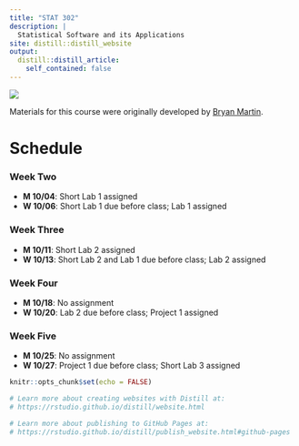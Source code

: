 ```yaml
---
title: "STAT 302"
description: |
  Statistical Software and its Applications
site: distill::distill_website
output:
  distill::distill_article:
    self_contained: false
---
```



![](files/images/bombe.jpeg)

Materials for this course were originally developed by [Bryan Martin](https://bryandmartin.github.io/STAT302/index.html).

# Schedule 

### Week Two

* **M 10/04**: Short Lab 1 assigned
* **W 10/06**: Short Lab 1 due before class; Lab 1 assigned

### Week Three

* **M 10/11**: Short Lab 2 assigned
* **W 10/13**: Short Lab 2 and Lab 1 due before class; Lab 2 assigned

### Week Four

* **M 10/18**: No assignment
* **W 10/20**: Lab 2 due before class; Project 1 assigned

### Week Five

* **M 10/25**: No assignment
* **W 10/27**: Project 1 due before class; Short Lab 3 assigned



```r
knitr::opts_chunk$set(echo = FALSE)

# Learn more about creating websites with Distill at:
# https://rstudio.github.io/distill/website.html

# Learn more about publishing to GitHub Pages at:
# https://rstudio.github.io/distill/publish_website.html#github-pages

```

